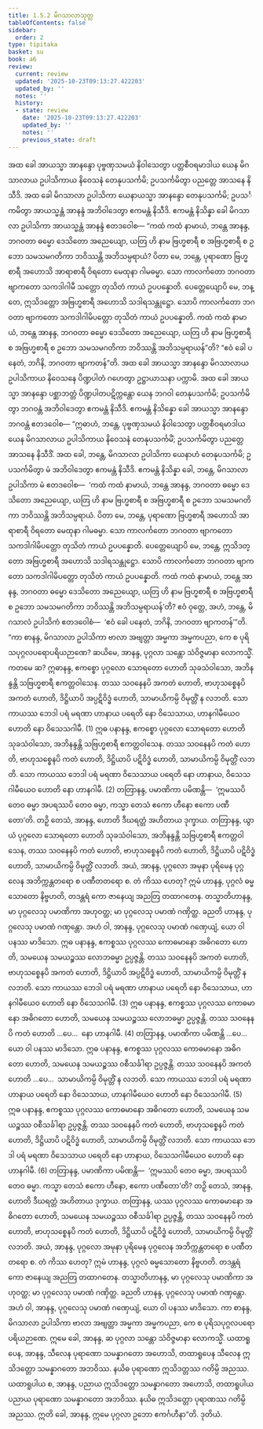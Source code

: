 ```yaml
---
title: 1.5.2 မိဂသာလာသုတ္တ
tableOfContents: false
sidebar:
  order: 2
type: tipitaka
basket: su
book: a6
review:
  current: review
  updated: '2025-10-23T09:13:27.422203'
  updated_by: ''
  notes: ''
  history:
  - state: review
    date: '2025-10-23T09:13:27.422203'
    updated_by: ''
    notes: ''
    previous_state: draft
---
```



<ReviewStatus review={frontmatter.review} showDetails={true} />

<HypothesisAnnotation frontmatter={frontmatter} />

<DynamicBreadcrumb />

<Division number="44" book="a6" e="ch" v="16" p="305">

<Paragraph number="303" book="a6">
အထ ခေါ အာယသ္မာ အာနန္ဒော ပုဗ္ဗဏှသမယံ နိဝါသေတွာ ပတ္တစီဝရမာဒါယ ယေန မိဂသာလာယ ဥပါသိကာယ နိဝေသနံ တေနုပသင်္ကမိ; ဥပသင်္ကမိတွာ ပညတ္တေ အာသနေ နိသီဒိ. အထ ခေါ မိဂသာလာ ဥပါသိကာ ယေနာယသ္မာ အာနန္ဒော တေနုပသင်္ကမိ; ဥပသင်္ကမိတွာ အာယသ္မန္တံ အာနန္ဒံ အဘိဝါဒေတွာ ဧကမန္တံ နိသီဒိ. ဧကမန္တံ နိသိန္နာ ခေါ မိဂသာလာ ဥပါသိကာ အာယသ္မန္တံ အာနန္ဒံ ဧတဒဝေါစ—
</Paragraph>

<Paragraph number="304" book="a6">
“ကထံ ကထံ နာမာယံ, ဘန္တေ အာနန္ဒ, ဘဂဝတာ ဓမ္မော ဒေသိတော အညေယျော, ယတြ ဟိ နာမ ဗြဟ္မစာရီ စ အဗြဟ္မစာရီ စ ဥဘော သမသမဂတိကာ ဘဝိဿန္တိ အဘိသမ္ပရာယံ? ပိတာ မေ, ဘန္တေ, ပုရာဏော ဗြဟ္မစာရီ အဟောသိ အာရာစာရီ ဝိရတော မေထုနာ ဂါမဓမ္မာ. သော ကာလင်္ကတော ဘဂဝတာ ဗျာကတော သကဒါဂါမီ သတ္တော တုသိတံ ကာယံ ဥပပန္နောတိ. ပေတ္တေယျောပိ မေ, ဘန္တေ, ဣသိဒတ္တော အဗြဟ္မစာရီ အဟောသိ သဒါရသန္တုဋ္ဌော. သောပိ ကာလင်္ကတော ဘဂဝတာ ဗျာကတော သကဒါဂါမိပတ္တော တုသိတံ ကာယံ ဥပပန္နောတိ. ကထံ ကထံ နာမာယံ, ဘန္တေ အာနန္ဒ, ဘဂဝတာ ဓမ္မော ဒေသိတော အညေယျော, ယတြ ဟိ နာမ ဗြဟ္မစာရီ စ အဗြဟ္မစာရီ စ ဥဘော သမသမဂတိကာ ဘဝိဿန္တိ အဘိသမ္ပရာယန်”တိ? “ဧဝံ ခေါ ပနေတံ, ဘဂိနိ, ဘဂဝတာ ဗျာကတန်”တိ.
</Paragraph>

<Paragraph number="305" book="a6">
အထ ခေါ အာယသ္မာ အာနန္ဒော မိဂသာလာယ ဥပါသိကာယ နိဝေသနေ ပိဏ္ဍပါတံ ဂဟေတွာ ဥဋ္ဌာယာသနာ ပက္ကာမိ. အထ ခေါ အာယသ္မာ အာနန္ဒော ပစ္ဆာဘတ္တံ ပိဏ္ဍပါတပဋိက္ကန္တော ယေန ဘဂဝါ တေနုပသင်္ကမိ; ဥပသင်္ကမိတွာ ဘဂဝန္တံ အဘိဝါဒေတွာ ဧကမန္တံ နိသီဒိ. ဧကမန္တံ နိသိန္နော ခေါ အာယသ္မာ အာနန္ဒော ဘဂဝန္တံ ဧတဒဝေါစ—
</Paragraph>

<Paragraph number="306" book="a6">
“ဣဓာဟံ, ဘန္တေ, ပုဗ္ဗဏှသမယံ နိဝါသေတွာ ပတ္တစီဝရမာဒါယ ယေန မိဂသာလာယ ဥပါသိကာယ နိဝေသနံ တေနုပသင်္ကမိံ; ဥပသင်္ကမိတွာ ပညတ္တေ အာသနေ နိသီဒိံ. အထ ခေါ, ဘန္တေ, မိဂသာလာ ဥပါသိကာ ယေနာဟံ တေနုပသင်္ကမိ; ဥပသင်္ကမိတွာ မံ အဘိဝါဒေတွာ ဧကမန္တံ နိသီဒိ. ဧကမန္တံ နိသိန္နာ ခေါ, ဘန္တေ, မိဂသာလာ ဥပါသိကာ မံ ဧတဒဝေါစ—  ‘ကထံ ကထံ နာမာယံ, ဘန္တေ အာနန္ဒ, ဘဂဝတာ ဓမ္မော ဒေသိတော အညေယျော, ယတြ ဟိ နာမ ဗြဟ္မစာရီ စ အဗြဟ္မစာရီ စ ဥဘော သမသမဂတိကာ ဘဝိဿန္တိ အဘိသမ္ပရာယံ. ပိတာ မေ, ဘန္တေ, ပုရာဏော ဗြဟ္မစာရီ အဟောသိ အာရာစာရီ ဝိရတော မေထုနာ ဂါမဓမ္မာ. သော ကာလင်္ကတော ဘဂဝတာ ဗျာကတော သကဒါဂါမိပတ္တော တုသိတံ ကာယံ ဥပပန္နောတိ. ပေတ္တေယျောပိ မေ, ဘန္တေ, ဣသိဒတ္တော အဗြဟ္မစာရီ အဟောသိ သဒါရသန္တုဋ္ဌော. သောပိ ကာလင်္ကတော ဘဂဝတာ ဗျာကတော သကဒါဂါမိပတ္တော တုသိတံ ကာယံ ဥပပန္နောတိ. ကထံ ကထံ နာမာယံ, ဘန္တေ အာနန္ဒ, ဘဂဝတာ ဓမ္မော ဒေသိတော အညေယျော, ယတြ ဟိ နာမ ဗြဟ္မစာရီ စ အဗြဟ္မစာရီ စ ဥဘော သမသမဂတိကာ ဘဝိဿန္တိ အဘိသမ္ပရာယန်’တိ? ဧဝံ ဝုတ္တေ, အဟံ, ဘန္တေ, မိဂသာလံ ဥပါသိကံ ဧတဒဝေါစံ—  ‘ဧဝံ ခေါ ပနေတံ, ဘဂိနိ, ဘဂဝတာ ဗျာကတန်’”တိ.
</Paragraph>

<Paragraph number="307" book="a6">
“ကာ စာနန္ဒ, မိဂသာလာ ဥပါသိကာ ဗာလာ အဗျတ္တာ အမ္မကာ အမ္မကပညာ, ကေ စ ပုရိသပုဂ္ဂလပရောပရိယဉာဏေ? ဆယိမေ, အာနန္ဒ, ပုဂ္ဂလာ သန္တော သံဝိဇ္ဇမာနာ လောကသ္မိံ.
</Paragraph>

<Paragraph number="308" book="a6">
ကတမေ ဆ? ဣဓာနန္ဒ, ဧကစ္စော ပုဂ္ဂလော သောရတော ဟောတိ သုခသံဝါသော, အဘိနန္ဒန္တိ သဗြဟ္မစာရီ ဧကတ္တဝါသေန. တဿ သဝနေနပိ အကတံ ဟောတိ, ဗာဟုသစ္စေနပိ အကတံ ဟောတိ, ဒိဋ္ဌိယာပိ အပ္ပဋိဝိဒ္ဓံ ဟောတိ, သာမာယိကမ္ပိ ဝိမုတ္တိံ န လဘတိ. သော ကာယဿ ဘေဒါ ပရံ မရဏာ ဟာနာယ ပရေတိ နော ဝိသေသာယ, ဟာနဂါမီယေဝ ဟောတိ နော ဝိသေသဂါမီ. (1)
</Paragraph>

<Paragraph number="309" book="a6">
ဣဓ ပနာနန္ဒ, ဧကစ္စော ပုဂ္ဂလော သောရတော ဟောတိ သုခသံဝါသော, အဘိနန္ဒန္တိ သဗြဟ္မစာရီ ဧကတ္တဝါသေန. တဿ သဝနေနပိ ကတံ ဟောတိ, ဗာဟုသစ္စေနပိ ကတံ ဟောတိ, ဒိဋ္ဌိယာပိ ပဋိဝိဒ္ဓံ ဟောတိ, သာမာယိကမ္ပိ ဝိမုတ္တိံ လဘတိ. သော ကာယဿ ဘေဒါ ပရံ မရဏာ ဝိသေသာယ ပရေတိ နော ဟာနာယ, ဝိသေသဂါမီယေဝ ဟောတိ နော ဟာနဂါမီ. (2)
</Paragraph>

<Paragraph number="310" book="a6">
တတြာနန္ဒ, ပမာဏိကာ ပမိဏန္တိ—  ‘ဣမဿပိ တေဝ ဓမ္မာ အပရဿပိ တေဝ ဓမ္မာ, ကသ္မာ တေသံ ဧကော ဟီနော ဧကော ပဏီတော’တိ. တဉှိ တေသံ, အာနန္ဒ, ဟောတိ ဒီဃရတ္တံ အဟိတာယ ဒုက္ခာယ.
</Paragraph>

<Paragraph number="311" book="a6">
တတြာနန္ဒ, ယွာယံ ပုဂ္ဂလော သောရတော ဟောတိ သုခသံဝါသော, အဘိနန္ဒန္တိ သဗြဟ္မစာရီ ဧကတ္တဝါသေန, တဿ သဝနေနပိ ကတံ ဟောတိ, ဗာဟုသစ္စေနပိ ကတံ ဟောတိ, ဒိဋ္ဌိယာပိ ပဋိဝိဒ္ဓံ ဟောတိ, သာမာယိကမ္ပိ ဝိမုတ္တိံ လဘတိ. အယံ, အာနန္ဒ, ပုဂ္ဂလော အမုနာ ပုရိမေန ပုဂ္ဂလေန အဘိက္ကန္တတရော စ ပဏီတတရော စ. တံ ကိဿ ဟေတု? ဣမံ ဟာနန္ဒ, ပုဂ္ဂလံ ဓမ္မသောတော နိဗ္ဗဟတိ, တဒန္တရံ ကော ဇာနေယျ အညတြ တထာဂတေန. တသ္မာတိဟာနန္ဒ, မာ ပုဂ္ဂလေသု ပမာဏိကာ အဟုဝတ္ထ; မာ ပုဂ္ဂလေသု ပမာဏံ ဂဏှိတ္ထ. ခညတိ ဟာနန္ဒ, ပုဂ္ဂလေသု ပမာဏံ ဂဏှန္တော. အဟံ ဝါ, အာနန္ဒ, ပုဂ္ဂလေသု ပမာဏံ ဂဏှေယျံ, ယော ဝါ ပနဿ မာဒိသော.
</Paragraph>

<Paragraph number="312" book="a6">
ဣဓ ပနာနန္ဒ, ဧကစ္စဿ ပုဂ္ဂလဿ ကောဓမာနော အဓိဂတော ဟောတိ, သမယေန သမယဉ္စဿ လောဘဓမ္မာ ဥပ္ပဇ္ဇန္တိ. တဿ သဝနေနပိ အကတံ ဟောတိ, ဗာဟုသစ္စေနပိ အကတံ ဟောတိ, ဒိဋ္ဌိယာပိ အပ္ပဋိဝိဒ္ဓံ ဟောတိ, သာမာယိကမ္ပိ ဝိမုတ္တိံ န လဘတိ. သော ကာယဿ ဘေဒါ ပရံ မရဏာ ဟာနာယ ပရေတိ နော ဝိသေသာယ, ဟာနဂါမီယေဝ ဟောတိ နော ဝိသေသဂါမီ. (3)
</Paragraph>

<Paragraph number="313" book="a6">
ဣဓ ပနာနန္ဒ, ဧကစ္စဿ ပုဂ္ဂလဿ ကောဓမာနော အဓိဂတော ဟောတိ, သမယေန သမယဉ္စဿ လောဘဓမ္မာ ဥပ္ပဇ္ဇန္တိ. တဿ သဝနေနပိ ကတံ ဟောတိ …ပေ…  နော ဟာနဂါမီ. (4)
</Paragraph>

<Paragraph number="314" book="a6">
တတြာနန္ဒ, ပမာဏိကာ ပမိဏန္တိ …ပေ…  ယော ဝါ ပနဿ မာဒိသော.
</Paragraph>

<Paragraph number="315" book="a6">
ဣဓ ပနာနန္ဒ, ဧကစ္စဿ ပုဂ္ဂလဿ ကောဓမာနော အဓိဂတော ဟောတိ, သမယေန သမယဉ္စဿ ဝစီသင်္ခါရာ ဥပ္ပဇ္ဇန္တိ. တဿ သဝနေနပိ အကတံ ဟောတိ …ပေ…  သာမာယိကမ္ပိ ဝိမုတ္တိံ န လဘတိ. သော ကာယဿ ဘေဒါ ပရံ မရဏာ ဟာနာယ ပရေတိ နော ဝိသေသာယ, ဟာနဂါမီယေဝ ဟောတိ နော ဝိသေသဂါမီ. (5)
</Paragraph>

<Paragraph number="316" book="a6">
ဣဓ ပနာနန္ဒ, ဧကစ္စဿ ပုဂ္ဂလဿ ကောဓမာနော အဓိဂတော ဟောတိ, သမယေန သမယဉ္စဿ ဝစီသင်္ခါရာ ဥပ္ပဇ္ဇန္တိ. တဿ သဝနေနပိ ကတံ ဟောတိ, ဗာဟုသစ္စေနပိ ကတံ ဟောတိ, ဒိဋ္ဌိယာပိ ပဋိဝိဒ္ဓံ ဟောတိ, သာမာယိကမ္ပိ ဝိမုတ္တိံ လဘတိ. သော ကာယဿ ဘေဒါ ပရံ မရဏာ ဝိသေသာယ ပရေတိ နော ဟာနာယ, ဝိသေသဂါမီယေဝ ဟောတိ နော ဟာနဂါမီ. (6)
</Paragraph>

<Paragraph number="317" book="a6">
တတြာနန္ဒ, ပမာဏိကာ ပမိဏန္တိ—  ‘ဣမဿပိ တေဝ ဓမ္မာ, အပရဿပိ တေဝ ဓမ္မာ. ကသ္မာ တေသံ ဧကော ဟီနော, ဧကော ပဏီတော’တိ? တဉှိ တေသံ, အာနန္ဒ, ဟောတိ ဒီဃရတ္တံ အဟိတာယ ဒုက္ခာယ.
</Paragraph>

<Paragraph number="318" book="a6">
တတြာနန္ဒ, ယဿ ပုဂ္ဂလဿ ကောဓမာနော အဓိဂတော ဟောတိ, သမယေန သမယဉ္စဿ ဝစီသင်္ခါရာ ဥပ္ပဇ္ဇန္တိ, တဿ သဝနေနပိ ကတံ ဟောတိ, ဗာဟုသစ္စေနပိ ကတံ ဟောတိ, ဒိဋ္ဌိယာပိ ပဋိဝိဒ္ဓံ ဟောတိ, သာမာယိကမ္ပိ ဝိမုတ္တိံ လဘတိ. အယံ, အာနန္ဒ, ပုဂ္ဂလော အမုနာ ပုရိမေန ပုဂ္ဂလေန အဘိက္ကန္တတရော စ ပဏီတတရော စ. တံ ကိဿ ဟေတု? ဣမံ ဟာနန္ဒ, ပုဂ္ဂလံ ဓမ္မသောတော နိဗ္ဗဟတိ. တဒန္တရံ ကော ဇာနေယျ အညတြ တထာဂတေန. တသ္မာတိဟာနန္ဒ, မာ ပုဂ္ဂလေသု ပမာဏိကာ အဟုဝတ္ထ; မာ ပုဂ္ဂလေသု ပမာဏံ ဂဏှိတ္ထ. ခညတိ ဟာနန္ဒ, ပုဂ္ဂလေသု ပမာဏံ ဂဏှန္တော. အဟံ ဝါ, အာနန္ဒ, ပုဂ္ဂလေသု ပမာဏံ ဂဏှေယျံ, ယော ဝါ ပနဿ မာဒိသော.
</Paragraph>

<Paragraph number="319" book="a6">
ကာ စာနန္ဒ, မိဂသာလာ ဥပါသိကာ ဗာလာ အဗျတ္တာ အမ္မကာ အမ္မကပညာ, ကေ စ ပုရိသပုဂ္ဂလပရောပရိယဉာဏေ. ဣမေ ခေါ, အာနန္ဒ, ဆ ပုဂ္ဂလာ သန္တော သံဝိဇ္ဇမာနာ လောကသ္မိံ.
</Paragraph>

<Paragraph number="320" book="a6">
ယထာရူပေန, အာနန္ဒ, သီလေန ပုရာဏော သမန္နာဂတော အဟောသိ, တထာရူပေန သီလေန ဣသိဒတ္တော သမန္နာဂတော အဘဝိဿ. နယိဓ ပုရာဏော ဣသိဒတ္တဿ ဂတိမ္ပိ အညဿ. ယထာရူပါယ စ, အာနန္ဒ, ပညာယ ဣသိဒတ္တော သမန္နာဂတော အဟောသိ, တထာရူပါယ ပညာယ ပုရာဏော သမန္နာဂတော အဘဝိဿ. နယိဓ ဣသိဒတ္တော ပုရာဏဿ ဂတိမ္ပိ အညဿ. ဣတိ ခေါ, အာနန္ဒ, ဣမေ ပုဂ္ဂလာ ဥဘော ဧကင်္ဂဟီနာ”တိ.

</Paragraph>
</Division>

<Paragraph number="321" type="center" book="a6">
ဒုတိယံ.
</Paragraph>